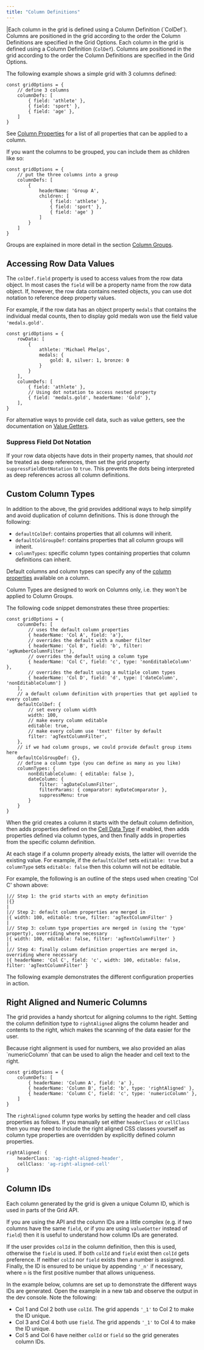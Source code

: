 ```yaml
---
title: "Column Definitions"
---
```


<framework-specific-section frameworks="javascript,angular,vue">
|Each column in the grid is defined using a Column Definition (`ColDef`). Columns are positioned in the grid according to the order the Column Definitions are specified in the Grid Options.
</framework-specific-section>

<framework-specific-section frameworks="react">
<video-section id="aDCepyF_DUY" title="React Column Definitions" header="true">
Each column in the grid is defined using a Column Definition (<code>ColDef</code>). Columns are positioned in the grid according to the order the Column Definitions are specified in the Grid Options.
</video-section>
</framework-specific-section>


The following example shows a simple grid with 3 columns defined:

```
const gridOptions = {
    // define 3 columns
    columnDefs: [
        { field: 'athlete' },
        { field: 'sport' },
        { field: 'age' },
    ]
}
```

See [Column Properties](/column-properties/) for a list of all properties that can be applied to a column.

If you want the columns to be grouped, you can include them as children like so:

```
const gridOptions = {
    // put the three columns into a group
    columnDefs: [
        {
            headerName: 'Group A',
            children: [
                { field: 'athlete' },
                { field: 'sport' },
                { field: 'age' }
            ]
        }
    ]
}
```

Groups are explained in more detail in the section [Column Groups](/column-groups/).

## Accessing Row Data Values

The `colDef.field` property is used to access values from the row data object. In most cases the `field` will be a property name from the row data object.
If, however, the row data contains nested objects, you can use dot notation to reference deep property values. 

For example, if the row data has an object property `medals` that contains the individual medal counts, then to display gold medals won use the field value `'medals.gold'`.

```
const gridOptions = {
    rowData: [
        {
            athlete: 'Michael Phelps',
            medals: {
                gold: 8, silver: 1, bronze: 0
            }
        }
    ],
    columnDefs: [
        { field: 'athlete' },
        // Using dot notation to access nested property
        { field: 'medals.gold', headerName: 'Gold' },
    ],
}
```

For alternative ways to provide cell data, such as value getters, see the documentation on [Value Getters](/value-getters/).

<GridExampleRunner title='Nested Row Data Example' name='column-fields' type='generated'></GridExampleRunner>

### Suppress Field Dot Notation

If your row data objects have dots in their property names, that should *not* be treated as deep references, then set the grid property `suppressFieldDotNotation` to `true`. This prevents the dots being interpreted as deep references across all column definitions.

## Custom Column Types 

In addition to the above, the grid provides additional ways to help simplify and avoid duplication of column definitions. This is done through the following:

- `defaultColDef`: contains properties that all columns will inherit.
- `defaultColGroupDef`: contains properties that all column groups will inherit.
- `columnTypes`: specific column types containing properties that column definitions can inherit.

Default columns and column types can specify any of the [column properties](/column-properties/) available on a column.

<note>
Column Types are designed to work on Columns only, i.e. they won't be applied to Column Groups.
</note>

The following code snippet demonstrates these three properties:

```
const gridOptions = {
    columnDefs: [
        // uses the default column properties
        { headerName: 'Col A', field: 'a'},
        // overrides the default with a number filter
        { headerName: 'Col B', field: 'b', filter: 'agNumberColumnFilter' },
        // overrides the default using a column type
        { headerName: 'Col C', field: 'c', type: 'nonEditableColumn' },
        // overrides the default using a multiple column types
        { headerName: 'Col D', field: 'd', type: ['dateColumn', 'nonEditableColumn'] }
    ],
    // a default column definition with properties that get applied to every column
    defaultColDef: {
        // set every column width
        width: 100,
        // make every column editable
        editable: true,
        // make every column use 'text' filter by default
        filter: 'agTextColumnFilter',
    },
    // if we had column groups, we could provide default group items here
    defaultColGroupDef: {},
    // define a column type (you can define as many as you like)
    columnTypes: {
        nonEditableColumn: { editable: false },
        dateColumn: {
            filter: 'agDateColumnFilter',
            filterParams: { comparator: myDateComparator },
            suppressMenu: true
        }
    }
}
```

When the grid creates a column it starts with the default column definition, then adds properties defined on the [Cell Data Type](/cell-data-types/) if enabled, then adds properties defined via column types, and then finally adds in properties from the specific column definition.

At each stage if a column property already exists, the latter will override the existing value. For example, if the `defaultColDef` sets `editable: true` but a `columnType` sets `editable: false` then this column will not be editable. 

For example, the following is an outline of the steps used when creating 'Col C' shown above:

```
|// Step 1: the grid starts with an empty definition
|{}
|
|// Step 2: default column properties are merged in
|{ width: 100, editable: true, filter: 'agTextColumnFilter' }
|
|// Step 3: column type properties are merged in (using the 'type' property), overriding where necessary
|{ width: 100, editable: false, filter: 'agTextColumnFilter' }
|
|// Step 4: finally column definition properties are merged in, overriding where necessary
|{ headerName: 'Col C', field: 'c', width: 100, editable: false, filter: 'agTextColumnFilter' }
```

The following example demonstrates the different configuration properties in action.

<GridExampleRunner title='Column Definition Example' name='column-definition' type='generated'></GridExampleRunner>

## Right Aligned and Numeric Columns

The grid provides a handy shortcut for aligning columns to the right. Setting the column definition type to `rightAligned` aligns the column header and contents to the right, which makes the scanning of the data easier for the user.

<note>
Because right alignment is used for numbers, we also provided an alias `numericColumn` that can be used to align the header and cell text to the right.
</note>

```
const gridOptions = {
    columnDefs: [
        { headerName: 'Column A', field: 'a' },
        { headerName: 'Column B', field: 'b', type: 'rightAligned' },
        { headerName: 'Column C', field: 'c', type: 'numericColumn' },
    ]
}
```


The `rightAligned` column type works by setting the header and cell class properties as follows. If you manually set either `headerClass` or `cellClass` then you may need to include the right aligned CSS classes yourself as column type properties are overridden by explicitly defined column properties.

```ts
rightAligned: {
    headerClass: 'ag-right-aligned-header',
    cellClass: 'ag-right-aligned-cell'
}
```

## Column IDs

Each column generated by the grid is given a unique Column ID, which is used in parts of the Grid API.

If you are using the API and the column IDs are a little complex (e.g. if two columns have the same `field`, or if you are using `valueGetter` instead of `field`) then it is useful to understand how column IDs are generated.

If the user provides `colId` in the column definition, then this is used, otherwise the `field` is used. If both `colId` and `field` exist then `colId` gets preference. If neither `colId` nor `field` exists then a number is assigned. Finally, the ID is ensured to be unique by appending `'_n'` if necessary, where `n` is the first positive number that allows uniqueness.

In the example below, columns are set up to demonstrate the different ways IDs are generated. Open the example in a new tab and observe the output in the dev console. Note the following:

- Col 1 and Col 2 both use `colId`. The grid appends `'_1'` to Col 2 to make the ID unique.
- Col 3 and Col 4 both use `field`. The grid appends `'_1'` to Col 4 to make the ID unique.
- Col 5 and Col 6 have neither `colId` or `field` so the grid generates column IDs.

<GridExampleRunner title='Column IDs' name='column-ids' type='generated'></GridExampleRunner>

